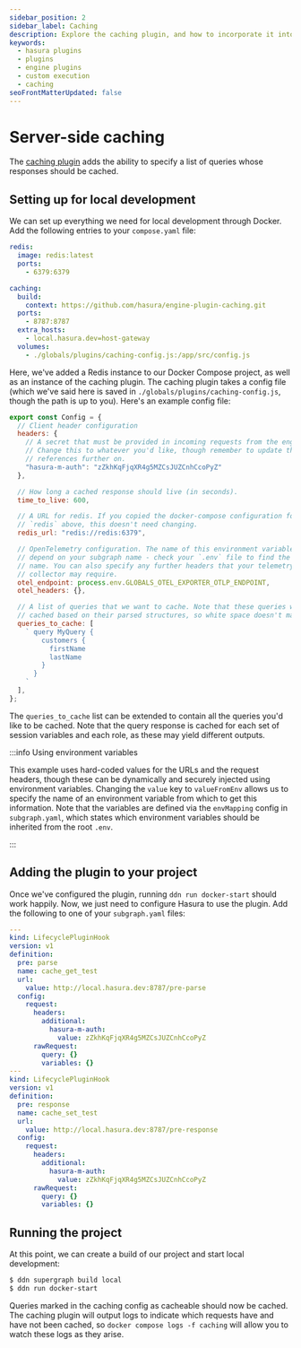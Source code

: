 ```yaml
---
sidebar_position: 2
sidebar_label: Caching
description: Explore the caching plugin, and how to incorporate it into your Hasura projects.
keywords:
  - hasura plugins
  - plugins
  - engine plugins
  - custom execution
  - caching
seoFrontMatterUpdated: false
---
```


# Server-side caching

The [caching plugin](https://github.com/hasura/engine-plugin-caching) adds
the ability to specify a list of queries whose responses should be cached.

## Setting up for local development

We can set up everything we need for local development through Docker.
Add the following entries to your `compose.yaml` file:

```yaml
redis:
  image: redis:latest
  ports:
    - 6379:6379

caching:
  build:
    context: https://github.com/hasura/engine-plugin-caching.git
  ports:
    - 8787:8787
  extra_hosts:
    - local.hasura.dev=host-gateway
  volumes:
    - ./globals/plugins/caching-config.js:/app/src/config.js
```

Here, we've added a Redis instance to our Docker Compose project, as well as an
instance of the caching plugin. The caching plugin takes a config file (which
we've said here is saved in `./globals/plugins/caching-config.js`, though the
path is up to you). Here's an example config file:

```javascript
export const Config = {
  // Client header configuration
  headers: {
    // A secret that must be provided in incoming requests from the engine.
    // Change this to whatever you'd like, though remember to update the
    // references further on.
    "hasura-m-auth": "zZkhKqFjqXR4g5MZCsJUZCnhCcoPyZ"
  },

  // How long a cached response should live (in seconds).
  time_to_live: 600,

  // A URL for redis. If you copied the docker-compose configuration for
  // `redis` above, this doesn't need changing.
  redis_url: "redis://redis:6379",

  // OpenTelemetry configuration. The name of this environment variable will
  // depend on your subgraph name - check your `.env` file to find the correct
  // name. You can also specify any further headers that your telemetry
  // collector may require.
  otel_endpoint: process.env.GLOBALS_OTEL_EXPORTER_OTLP_ENDPOINT,
  otel_headers: {},

  // A list of queries that we want to cache. Note that these queries will be
  // cached based on their parsed structures, so white space doesn't matter.
  queries_to_cache: [
    ` query MyQuery {
        customers {
          firstName
          lastName
        }
      }
    `
  ],
};
```

The `queries_to_cache` list can be extended to contain all the queries you'd
like to be cached. Note that the query response is cached for each set of
session variables and each role, as these may yield different outputs.

:::info Using environment variables

This example uses hard-coded values for the URLs and the request headers,
though these can be dynamically and securely injected using environment
variables. Changing the `value` key to `valueFromEnv` allows us to specify the
name of an environment variable from which to get this information. Note that
the variables are defined via the `envMapping` config in `subgraph.yaml`, which
states which environment variables should be inherited from the root `.env`.

:::

## Adding the plugin to your project

Once we've configured the plugin, running `ddn run docker-start` should work
happily. Now, we just need to configure Hasura to use the plugin. Add the
following to one of your `subgraph.yaml` files:

```yaml
---
kind: LifecyclePluginHook
version: v1
definition:
  pre: parse
  name: cache_get_test
  url:
    value: http://local.hasura.dev:8787/pre-parse
  config:
    request:
      headers:
        additional:
          hasura-m-auth:
            value: zZkhKqFjqXR4g5MZCsJUZCnhCcoPyZ
      rawRequest:
        query: {}
        variables: {}
---
kind: LifecyclePluginHook
version: v1
definition:
  pre: response
  name: cache_set_test
  url:
    value: http://local.hasura.dev:8787/pre-response
  config:
    request:
      headers:
        additional:
          hasura-m-auth:
            value: zZkhKqFjqXR4g5MZCsJUZCnhCcoPyZ
      rawRequest:
        query: {}
        variables: {}
```

## Running the project

At this point, we can create a build of our project and start local
development:

```bash
$ ddn supergraph build local
$ ddn run docker-start
```

Queries marked in the caching config as cacheable should now be cached. The
caching plugin will output logs to indicate which requests have and have not
been cached, so `docker compose logs -f caching` will allow you to watch these
logs as they arise.
